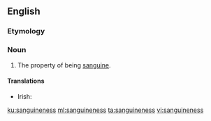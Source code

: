 ==English==

===Etymology===
{{suffix|en|sanguine|ness}}

===Noun===
{{en-noun|-}}

# The property of being [[sanguine]].

====Translations====
{{trans-top|the property of being sanguine}}
* Irish: {{t|ga|mórmhisneach|m}}
{{trans-mid}}
{{trans-bottom}}

[[ku:sanguineness]]
[[ml:sanguineness]]
[[ta:sanguineness]]
[[vi:sanguineness]]